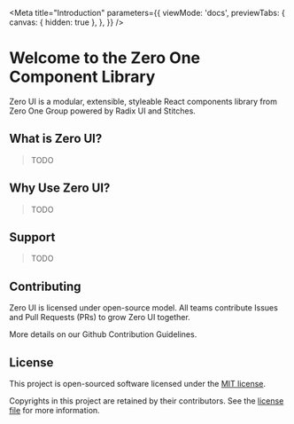 
<Meta
  title="Introduction"
  parameters={{
    viewMode: 'docs',
    previewTabs: {
      canvas: { hidden: true },
    },
  }}
/>

# Welcome to the Zero One Component Library

Zero UI is a modular, extensible, styleable React components library from Zero One Group powered by Radix UI and Stitches.

## What is Zero UI?

> TODO

## Why Use Zero UI?

> TODO

## Support

> TODO

## Contributing

Zero UI is licensed under open-source model. All teams contribute Issues and Pull Requests (PRs) to grow Zero UI together.

More details on our Github Contribution Guidelines.

## License

This project is open-sourced software licensed under the [MIT license](https://choosealicense.com/licenses/mit).

Copyrights in this project are retained by their contributors.
See the [license file](https://github.com/riipandi/zero-ui/blob/main/LICENSE) for more information.
